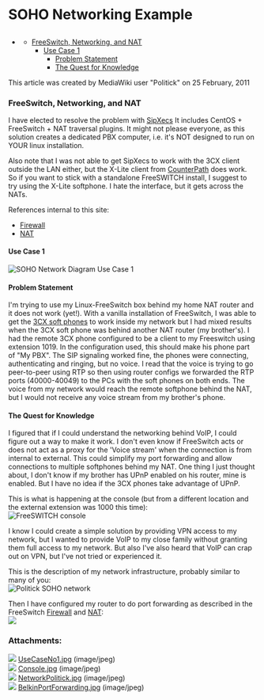 
# SOHO Networking Example 

 

## 

* [](#-freeswitch--soho-networking-example-)  
   * [FreeSwitch, Networking, and NAT](#freeswitch-networking-and-nat)  
      * [Use Case 1](#-freeswitch--soho-networking-example-)  
         * [Problem Statement](#problem-statement)  
         * [The Quest for Knowledge](#the-quest-for-knowledge)

This article was created by MediaWiki user "Politick" on 25 February, 2011

### **FreeSwitch, Networking, and NAT**

I have elected to resolve the problem with [SipXecs](http://www.sipfoundry.org/downloads) It includes CentOS + FreeSwitch + NAT traversal plugins. It might not please everyone, as this solution creates a dedicated PBX computer, i.e. it's NOT designed to run on YOUR linux installation.

Also note that I was not able to get SipXecs to work with the 3CX client outside the LAN either, but the X-Lite client from [CounterPath](http://www.counterpath.com/x-lite.html) does work.  
So if you want to stick with a standalone FreeSWITCH install, I suggest to try using the X-Lite softphone. I hate the interface, but it gets across the NATs.

References internal to this site:

* [Firewall](./Firewall_1048908.mdx#about)
* [NAT](./NAT_6587473.mdx#about)

#### Use Case 1  
![SOHO Network Diagram Use Case 1](/attachments/1048641/2162693.jpg "SOHO Network Diagram Use Case 1")

#### Problem Statement

I'm trying to use my Linux-FreeSwitch box behind my home NAT router and it does not work (yet!). With a vanilla installation of FreeSwitch, I was able to get the [3CX soft phones](http://www.3cx.com/VOIP/voip-phone.html) to work inside my network but I had mixed results when the 3CX soft phone was behind another NAT router (my brother's). I had the remote 3CX phone configured to be a client to my Freeswitch using extension 1019\. In the configuration used, this should make his phone part of "My PBX". The SIP signaling worked fine, the phones were connecting, authenticating and ringing, but no voice. I read that the voice is trying to go peer-to-peer using RTP so then using router configs we forwarded the RTP ports (40000-40049) to the PCs with the soft phones on both ends. The voice from my network would reach the remote softphone behind the NAT, but I would not receive any voice stream from my brother's phone.

#### The Quest for Knowledge

I figured that if I could understand the networking behind VoIP, I could figure out a way to make it work. I don't even know if FreeSwitch acts or does not act as a proxy for the 'Voice stream' when the connection is from internal to external. This could simplify my port forwarding and allow connections to multiple softphones behind my NAT. One thing I just thought about, I don't know if my brother has UPnP enabled on his router, mine is enabled. But I have no idea if the 3CX phones take advantage of UPnP.

This is what is happening at the console (but from a different location and the external extension was 1000 this time):  
![FreeSWITCH console](/attachments/1048641/2162694.jpg "FreeSWITCH console")

I know I could create a simple solution by providing VPN access to my network, but I wanted to provide VoIP to my close family without granting them full access to my network. But also I've also heard that VoIP can crap out on VPN, but I've not tried or experienced it.

This is the description of my network infrastructure, probably similar to many of you:   
![Politick SOHO network](/attachments/1048641/2162695.jpg "Politick SOHO network")
  
  
Then I have configured my router to do port forwarding as described in the FreeSwitch [Firewall](./Firewall_1048908.mdx#about) and [NAT](./NAT_6587473.mdx#about):  
![](/attachments/1048641/2162696.jpg)

### Attachments:

![](/images/icons/bullet_blue.gif) [UseCaseNo1.jpg](/attachments/1048641/2162693.jpg) (image/jpeg)  
![](/images/icons/bullet_blue.gif) [Console.jpg](/attachments/1048641/2162694.jpg) (image/jpeg)  
![](/images/icons/bullet_blue.gif) [NetworkPolitick.jpg](/attachments/1048641/2162695.jpg) (image/jpeg)  
![](/images/icons/bullet_blue.gif) [BelkinPortForwarding.jpg](/attachments/1048641/2162696.jpg) (image/jpeg)  


